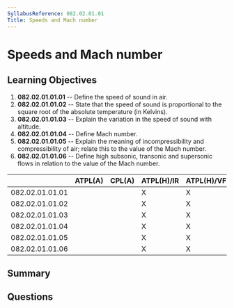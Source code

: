 ```yaml
---
SyllabusReference: 082.02.01.01
Title: Speeds and Mach number
---
```


# Speeds and Mach number

## Learning Objectives

1. **082.02.01.01.01** -- Define the speed of sound in air.
2. **082.02.01.01.02** -- State that the speed of sound is proportional to the
   square root of the absolute temperature (in Kelvins).
3. **082.02.01.01.03** -- Explain the variation in the speed of sound with
   altitude.
4. **082.02.01.01.04** -- Define Mach number.
5. **082.02.01.01.05** -- Explain the meaning of incompressibility and
   compressibility of air; relate this to the value of the Mach number.
6. **082.02.01.01.06** -- Define high subsonic, transonic and supersonic flows
   in relation to the value of the Mach number.

|                 | ATPL(A) | CPL(A) | ATPL(H)/IR | ATPL(H)/VFR | CPL(H) | IR  | CBIR(A) |
| --------------- | ------- | ------ | ---------- | ----------- | ------ | --- | ------- |
| 082.02.01.01.01 |         |        | X          | X           | X      |     |         |
| 082.02.01.01.02 |         |        | X          | X           | X      |     |         |
| 082.02.01.01.03 |         |        | X          | X           | X      |     |         |
| 082.02.01.01.04 |         |        | X          | X           | X      |     |         |
| 082.02.01.01.05 |         |        | X          | X           | X      |     |         |
| 082.02.01.01.06 |         |        | X          | X           | X      |     |         |

## Summary

## Questions
